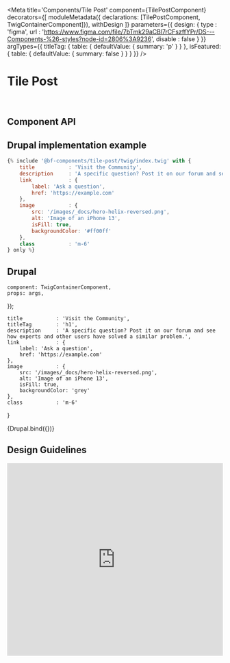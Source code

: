 

<Meta
    title='Components/Tile Post'
    component={TilePostComponent}
    decorators={[
        moduleMetadata({ declarations: [TilePostComponent, TwigContainerComponent]}),
        withDesign
    ]}
    parameters={{
        design: {
            type    : 'figma',
            url     : 'https://www.figma.com/file/7bTmk29aCBl7rCFszffYPr/DS---Components-%26-styles?node-id=2806%3A9236',
            disable : false
        }
    }}
    argTypes={{
        titleTag: {
            table: { defaultValue: { summary: 'p' } }
        },
        isFeatured: {
            table: { defaultValue: { summary: false } }
        }
    }}
/>


# Tile Post

<br/>



## Component API

<Props of={TilePostComponent} />



## Drupal implementation example

```jsx
{% include '@bf-components/tile-post/twig/index.twig' with {
    title           : 'Visit the Community',
    description     : 'A specific question? Post it on our forum and see how experts and other users have solved a similar problem.',
    link            : {
        label: 'Ask a question',
        href: 'https://example.com'
    },
    image           : {
        src: '/images/_docs/hero-helix-reversed.png',
        alt: 'Image of an iPhone 13',
        isFill: true,
        backgroundColor: '#ff00ff'
    },
    class           : 'm-6'
} only %}
```



## Drupal

    component: TwigContainerComponent,
    props: args,
});

    title           : 'Visit the Community',
    titleTag        : 'h1',
    description     : 'A specific question? Post it on our forum and see how experts and other users have solved a similar problem.',
    link            : {
        label: 'Ask a question',
        href: 'https://example.com'
    },
    image           : {
        src: '/images/_docs/hero-helix-reversed.png',
        alt: 'Image of an iPhone 13',
        isFill: true,
        backgroundColor: 'grey'
    },
    class           : 'm-6'
}

<Canvas withSource='none'>
    <Story
        name='Drupal'
        height='600px'
        args={{
            elementPath: 'components/tile-post/_doc/template.drupal',
            ...commonProps
        }}
    >
        {Drupal.bind({})}
    </Story>
</Canvas>



## Design Guidelines

<iframe width='100%' height='450' src='https://www.figma.com/embed?embed_host=share&url=https://www.figma.com/file/7bTmk29aCBl7rCFszffYPr/DS---Components-%26-styles?node-id=2806%3A9236' frameBorder='0' allowFullScreen></iframe>